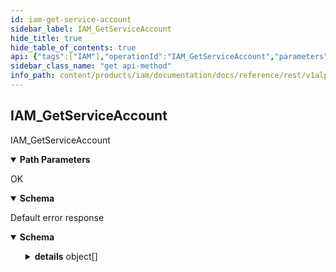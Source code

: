 ```yaml
---
id: iam-get-service-account
sidebar_label: IAM_GetServiceAccount
hide_title: true
hide_table_of_contents: true
api: {"tags":["IAM"],"operationId":"IAM_GetServiceAccount","parameters":[{"name":"user","in":"path","description":"The user id.","required":true,"schema":{"type":"string"}},{"name":"serviceAccount","in":"path","description":"The serviceAccount id.","required":true,"schema":{"type":"string"}}],"responses":{"200":{"description":"OK","content":{"application/json":{"schema":{"required":["name"],"type":"object","properties":{"name":{"type":"string","description":"The name of the service account."},"uid":{"readOnly":true,"type":"string","description":"The unique, stable numeric ID for the service account."},"displayName":{"type":"string","description":"The display name of this service account."},"description":{"type":"string","description":"A brief description of what this service account is used for."},"oauth2ClientId":{"readOnly":true,"type":"string","description":"OAuth2 client ID to use for the authentication flow."},"oauth2ClientSecret":{"readOnly":true,"type":"string","description":"OAuth2 client secret to use for the authentication flow."}}}}}},"default":{"description":"Default error response","content":{"application/json":{"schema":{"type":"object","properties":{"code":{"type":"integer","description":"The status code, which should be an enum value of [google.rpc.Code][google.rpc.Code].","format":"int32"},"message":{"type":"string","description":"A developer-facing error message, which should be in English. Any user-facing error message should be localized and sent in the [google.rpc.Status.details][google.rpc.Status.details] field, or localized by the client."},"details":{"type":"array","items":{"type":"object","properties":{"@type":{"type":"string","description":"The type of the serialized message."}},"additionalProperties":true,"description":"Contains an arbitrary serialized message along with a @type that describes the type of the serialized message."},"description":"A list of messages that carry the error details.  There is a common set of message types for APIs to use."}},"description":"The `Status` type defines a logical error model that is suitable for different programming environments, including REST APIs and RPC APIs. It is used by [gRPC](https://github.com/grpc). Each `Status` message contains three pieces of data: error code, error message, and error details. You can find out more about this error model and how to work with it in the [API Design Guide](https://cloud.google.com/apis/design/errors)."}}}}},"description":"IAM_GetServiceAccount","method":"get","path":"/v1alpha1/users/{user}/serviceAccounts/{serviceAccount}","servers":[{"url":"https://iam.animeapis.com"}],"info":{"title":"animeshon.iam.admin","version":"v1alpha1"},"postman":{"name":"IAM Get Service Account","description":{"type":"text/plain"},"url":{"path":["v1alpha1","users",":user","serviceAccounts",":serviceAccount"],"host":["{{baseUrl}}"],"query":[],"variable":[{"disabled":false,"description":{"content":"(Required) The user id.","type":"text/plain"},"type":"any","value":"","key":"user"},{"disabled":false,"description":{"content":"(Required) The serviceAccount id.","type":"text/plain"},"type":"any","value":"","key":"serviceAccount"}]},"header":[{"key":"Accept","value":"application/json"}],"method":"GET"}}
sidebar_class_name: "get api-method"
info_path: content/products/iam/documentation/docs/reference/rest/v1alpha1/animeshon-iam-admin
---
```



## IAM_GetServiceAccount



IAM_GetServiceAccount

<details style={{"marginBottom":"1rem"}} data-collapsed={false} open={true}><summary style={{}}><strong>Path Parameters</strong></summary><div><ul><ParamsItem className={"paramsItem"} param={{"name":"user","in":"path","description":"The user id.","required":true,"schema":{"type":"string"}}}></ParamsItem><ParamsItem className={"paramsItem"} param={{"name":"serviceAccount","in":"path","description":"The serviceAccount id.","required":true,"schema":{"type":"string"}}}></ParamsItem></ul></div></details><div><ApiTabs><TabItem label={"200"} value={"200"}><div>

OK

</div><div><details style={{}} data-collapsed={false} open={true}><summary style={{"textAlign":"left"}}><strong>Schema</strong></summary><div style={{"textAlign":"left","marginLeft":"1rem"}}></div><ul style={{"marginLeft":"1rem"}}><SchemaItem collapsible={false} name={"name"} required={true} schemaDescription={"The name of the service account."} schemaName={"string"} qualifierMessage={undefined}></SchemaItem><SchemaItem collapsible={false} name={"uid"} required={false} schemaDescription={"The unique, stable numeric ID for the service account."} schemaName={"string"} qualifierMessage={undefined}></SchemaItem><SchemaItem collapsible={false} name={"displayName"} required={false} schemaDescription={"The display name of this service account."} schemaName={"string"} qualifierMessage={undefined}></SchemaItem><SchemaItem collapsible={false} name={"description"} required={false} schemaDescription={"A brief description of what this service account is used for."} schemaName={"string"} qualifierMessage={undefined}></SchemaItem><SchemaItem collapsible={false} name={"oauth2ClientId"} required={false} schemaDescription={"OAuth2 client ID to use for the authentication flow."} schemaName={"string"} qualifierMessage={undefined}></SchemaItem><SchemaItem collapsible={false} name={"oauth2ClientSecret"} required={false} schemaDescription={"OAuth2 client secret to use for the authentication flow."} schemaName={"string"} qualifierMessage={undefined}></SchemaItem></ul></details></div></TabItem><TabItem label={"default"} value={"default"}><div>

Default error response

</div><div><details style={{}} data-collapsed={false} open={true}><summary style={{"textAlign":"left"}}><strong>Schema</strong></summary><div style={{"textAlign":"left","marginLeft":"1rem"}}></div><ul style={{"marginLeft":"1rem"}}><SchemaItem collapsible={false} name={"code"} required={false} schemaDescription={"The status code, which should be an enum value of [google.rpc.Code][google.rpc.Code]."} schemaName={"int32"} qualifierMessage={undefined}></SchemaItem><SchemaItem collapsible={false} name={"message"} required={false} schemaDescription={"A developer-facing error message, which should be in English. Any user-facing error message should be localized and sent in the [google.rpc.Status.details][google.rpc.Status.details] field, or localized by the client."} schemaName={"string"} qualifierMessage={undefined}></SchemaItem><SchemaItem collapsible={true} className={"schemaItem"}><details style={{}}><summary style={{}}><strong>details</strong><span style={{"opacity":"0.6"}}> object[]</span></summary><div style={{"marginLeft":"1rem"}}><div style={{"marginTop":".5rem","marginBottom":".5rem"}}>

A list of messages that carry the error details.  There is a common set of message types for APIs to use.

</div><ul><SchemaItem collapsible={false} name={"@type"} required={false} schemaDescription={"The type of the serialized message."} schemaName={"string"} qualifierMessage={undefined}></SchemaItem></ul></div></details></SchemaItem></ul></details></div></TabItem></ApiTabs></div>
      